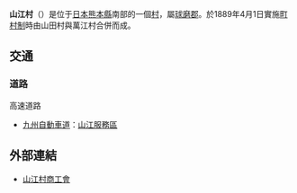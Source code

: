{{日本町村
| 自治體名=山江
| 町村=村
| 圖像= [[File:Kyushu-expressway_yamae-sa_down.jpg|240px]]
| 圖像說明=[[山江服務區|山江服務區]]
| 町村章=
| 日文原名=山江村
| 平假名=やまえむら
| 羅馬字拼音=Yamae-mura
| 都道府縣=熊本縣
| 支廳=
| 郡=球磨郡
| 編號=43512-1
| 面積=121.2
| 邊界未定=
| 人口=3,940
| 統計時間=2008年12月31日
| 自治體=[[八代市|八代市]]、[[人吉市|人吉市]]、[[球磨村|球磨村]]、[[相良村|相良村]]、[[五木村|五木村]]
| 樹=[[日本柳杉|日本柳杉]]
| 花=[[杜鵑花|杜鵑花]]
| 鳥=[[暗綠繡眼鳥|暗綠繡眼鳥]]
| 其他象徵物=
| 其他象徵=
| 首長=[[內山慶治|內山慶治]]
| 卸任日期=
| 議員數=10
| 郵遞區號=868-0092
| 所在地=球磨郡山江村大字山田甲1356番地1
| 電話號碼=966-23-3111
| 外部連結=http://www.vill.yamae.lg.jp/
| 經度=
| 緯度=
| 地圖=[[File:_Yamae_in_Kumamoto_Prefecture.png|250px]]
| 註記=人口：[http://www.vill.yamae.lg.jp/ 山江村官方網頁]
}}
'''山江村'''（{{jpn|j=山江村|hg=やまえむら|rm=Yamae mura|f=y}}）是位于[[日本|日本]][[熊本縣|熊本縣]]南部的一個[[村|村]]，屬[[球磨郡|球磨郡]]。於1889年4月1日實施[[町村制|町村制]]時由山田村與萬江村合併而成。

==交通==
===道路===
; 高速道路
* [[九州自動車道|九州自動車道]]：[[山江服務區|山江服務區]]

==外部連結==
* {{Ja}} [http://www.kumashoko.or.jp/yamae/ 山江村商工會] {{Wayback|url=http://www.kumashoko.or.jp/yamae/ |date=20080424052519 }}

{{熊本縣}}{{Authority control}}